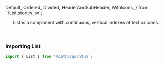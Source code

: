 

  Default, 
  Ordered, 
  Divided, 
  HeaderAndSubHeader,
  WithIcons,
} from './List.stories.jsx';

<Meta 
  title="Foundation/List"
  Component={List}
/>


<Header title="List">
  List is a component with continuous, vertical indexes of text or icons.
</Header>

### Importing List

```js
import { List } from '@catho/quantum';
```

<Canvas>
  <Story story={Default} />
</Canvas>

<Canvas>
  <Story story={Ordered} />
</Canvas>

<Canvas>
  <Story story={Divided} />
</Canvas>

<Canvas>
  <Story story={HeaderAndSubHeader} />
</Canvas>

<Canvas>
  <Story story={WithIcons} />
</Canvas>